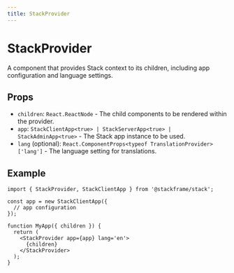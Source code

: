 ```yaml
---
title: StackProvider
---
```


# StackProvider

A component that provides Stack context to its children, including app configuration and language settings.

## Props

- `children`: `React.ReactNode` - The child components to be rendered within the provider.
- `app`: `StackClientApp<true> | StackServerApp<true> | StackAdminApp<true>` - The Stack app instance to be used.
- `lang` (optional): `React.ComponentProps<typeof TranslationProvider>['lang']` - The language setting for translations.

## Example

```tsx
import { StackProvider, StackClientApp } from '@stackframe/stack';

const app = new StackClientApp({
  // app configuration
});

function MyApp({ children }) {
  return (
    <StackProvider app={app} lang='en'>
      {children}
    </StackProvider>
  );
}
```